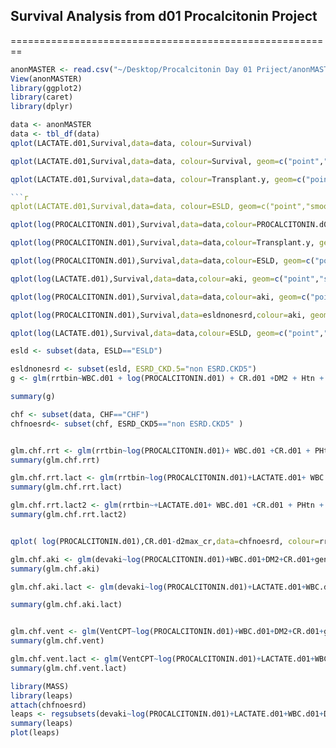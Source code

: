 ## Survival Analysis from d01 Procalcitonin Project

========================================================

```r
anonMASTER <- read.csv("~/Desktop/Procalcitonin Day 01 Priject/anonMASTER.csv")
View(anonMASTER)
library(ggplot2)
library(caret)
library(dplyr)

```



```r
data <- anonMASTER
data <- tbl_df(data)
qplot(LACTATE.d01,Survival,data=data, colour=Survival)


```

```r
qplot(LACTATE.d01,Survival,data=data, colour=Survival, geom=c("point","smooth"), method=lm)

```

```r
qplot(LACTATE.d01,Survival,data=data, colour=Transplant.y, geom=c("point","smooth"), method=lm)

```r
qplot(LACTATE.d01,Survival,data=data, colour=ESLD, geom=c("point","smooth"), method=lm)
```

```r
qplot(log(PROCALCITONIN.d01),Survival,data=data,colour=PROCALCITONIN.d01, geom=c("point","smooth"), method=lm)
```

```r
qplot(log(PROCALCITONIN.d01),Survival,data=data,colour=Transplant.y, geom=c("point","smooth"), method=lm)

```

```r
qplot(log(PROCALCITONIN.d01),Survival,data=data,colour=ESLD, geom=c("point","smooth"), method=lm)
```

```r
qplot(log(LACTATE.d01),Survival,data=data,colour=aki, geom=c("point","smooth"), method=lm)

qplot(log(PROCALCITONIN.d01),Survival,data=data,colour=aki, geom=c("point","smooth"), method=lm)

qplot(log(PROCALCITONIN.d01),Survival,data=esldnonesrd,colour=aki, geom=c("point","smooth"), method=lm)


```

```r

qplot(log(LACTATE.d01),Survival,data=data,colour=ESLD, geom=c("point","smooth"), method=lm)

```

```r

esld <- subset(data, ESLD=="ESLD")

esldnonesrd <- subset(esld, ESRD_CKD.5="non ESRD.CKD5")
g <- glm(rrtbin~WBC.d01 + log(PROCALCITONIN.d01) + CR.d01 +DM2 + Htn + PLATELETS.d01, data=esldnonesrd, family=binomial(link=logit))

summary(g)

```

```r
chf <- subset(data, CHF=="CHF")
chfnoesrd<- subset(chf, ESRD_CKD5=="non ESRD.CKD5" )


glm.chf.rrt <- glm(rrtbin~log(PROCALCITONIN.d01)+ WBC.d01 +CR.d01 + PHtn + ALB.d01+DM2 +min_sodium + min_hb+Htn,data=chfnoesrd, family=binomial)
summary(glm.chf.rrt)

glm.chf.rrt.lact <- glm(rrtbin~log(PROCALCITONIN.d01)+LACTATE.d01+ WBC.d01 +CR.d01 + PHtn + ALB.d01+DM2 +min_sodium + min_hb+Htn,data=chfnoesrd, family=binomial)
summary(glm.chf.rrt.lact)

glm.chf.rrt.lact2 <- glm(rrtbin~+LACTATE.d01+ WBC.d01 +CR.d01 + PHtn + ALB.d01+DM2 +min_sodium + min_hb+Htn,data=chfnoesrd, family=binomial)
summary(glm.chf.rrt.lact2)


qplot( log(PROCALCITONIN.d01),CR.d01-d2max_cr,data=chfnoesrd, colour=rrtbin)

glm.chf.aki <- glm(devaki~log(PROCALCITONIN.d01)+WBC.d01+DM2+CR.d01+gender+ALB.d01+ESLD+PHtn+Htn,data=chfnoesrd, family=binomial(link=logit))
summary(glm.chf.aki)

glm.chf.aki.lact <- glm(devaki~log(PROCALCITONIN.d01)+LACTATE.d01+WBC.d01+DM2+CR.d01+gender+ALB.d01+ESLD+PHtn,data=chfnoesrd, family=binomial(link=logit))

summary(glm.chf.aki.lact)



```

```r
glm.chf.vent <- glm(VentCPT~log(PROCALCITONIN.d01)+WBC.d01+DM2+CR.d01+gender+ALB.d01+ESLD+PHtn+ESLD+Transplant.y,data=chfnoesrd, family=binomial(link=logit))
summary(glm.chf.vent)

```

```r

glm.chf.vent.lact <- glm(VentCPT~log(PROCALCITONIN.d01)+LACTATE.d01+WBC.d01+DM2+CR.d01+gender+ALB.d01+ESLD+PHtn,data=chfnoesrd, family=binomial(link=logit))
summary(glm.chf.vent.lact)

```

```r
library(MASS)
library(leaps)
attach(chfnoesrd)
leaps <- regsubsets(devaki~log(PROCALCITONIN.d01)+LACTATE.d01+WBC.d01+DM2+CR.d01+gender+ALB.d01+ESLD+PHtn+Htn,data=chfnoesrd, nbest=10)
summary(leaps)
plot(leaps)

```


